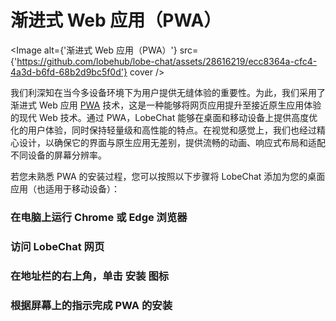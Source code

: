 
# 渐进式 Web 应用（PWA）

<Image
  alt={'渐进式 Web 应用（PWA）'}
  src={'https://github.com/lobehub/lobe-chat/assets/28616219/ecc8364a-cfc4-4a3d-b6fd-68b2d9bc5f0d'}
  cover
/>

我们利深知在当今多设备环境下为用户提供无缝体验的重要性。为此，我们采用了渐进式 Web 应用 [PWA](https://support.google.com/chrome/answer/9658361) 技术，这是一种能够将网页应用提升至接近原生应用体验的现代 Web 技术。通过 PWA，LobeChat 能够在桌面和移动设备上提供高度优化的用户体验，同时保持轻量级和高性能的特点。在视觉和感觉上，我们也经过精心设计，以确保它的界面与原生应用无差别，提供流畅的动画、响应式布局和适配不同设备的屏幕分辨率。

若您未熟悉 PWA 的安装过程，您可以按照以下步骤将 LobeChat 添加为您的桌面应用（也适用于移动设备）：

<Steps>

### 在电脑上运行 Chrome 或 Edge 浏览器

### 访问 LobeChat 网页

### 在地址栏的右上角，单击 <kbd>安装</kbd> 图标

### 根据屏幕上的指示完成 PWA 的安装

</Steps>
